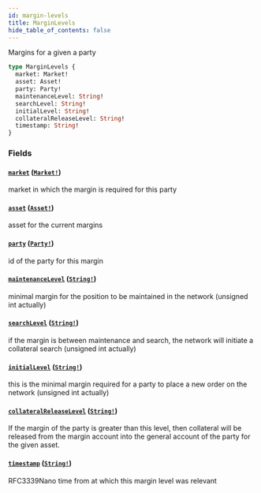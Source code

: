 ```yaml
---
id: margin-levels
title: MarginLevels
hide_table_of_contents: false
---
```



Margins for a given a party

```graphql
type MarginLevels {
  market: Market!
  asset: Asset!
  party: Party!
  maintenanceLevel: String!
  searchLevel: String!
  initialLevel: String!
  collateralReleaseLevel: String!
  timestamp: String!
}
```


### Fields

#### [`market`](#) ([`Market!`](/docs/mainnet/graphql/objects/market))

market in which the margin is required for this party


#### [`asset`](#) ([`Asset!`](/docs/mainnet/graphql/objects/asset))

asset for the current margins


#### [`party`](#) ([`Party!`](/docs/mainnet/graphql/objects/party))

id of the party for this margin


#### [`maintenanceLevel`](#) ([`String!`](/docs/mainnet/graphql/scalars/string))

minimal margin for the position to be maintained in the network (unsigned int actually)


#### [`searchLevel`](#) ([`String!`](/docs/mainnet/graphql/scalars/string))

if the margin is between maintenance and search, the network will initiate a collateral search (unsigned int actually)


#### [`initialLevel`](#) ([`String!`](/docs/mainnet/graphql/scalars/string))

this is the minimal margin required for a party to place a new order on the network (unsigned int actually)


#### [`collateralReleaseLevel`](#) ([`String!`](/docs/mainnet/graphql/scalars/string))

If the margin of the party is greater than this level, then collateral will be released from the margin account into
the general account of the party for the given asset.


#### [`timestamp`](#) ([`String!`](/docs/mainnet/graphql/scalars/string))

RFC3339Nano time from at which this margin level was relevant




